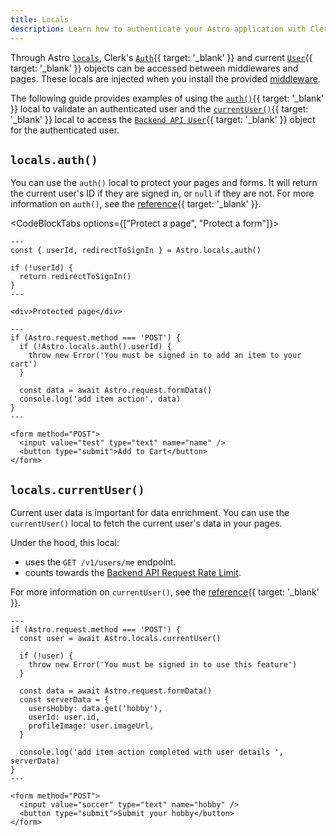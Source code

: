 ```yaml
---
title: Locals
description: Learn how to authenticate your Astro application with Clerk using locals.
---
```


Through Astro [`locals`](https://docs.astro.build/en/guides/middleware/#storing-data-in-contextlocals), Clerk's [`Auth`](/docs/references/backend/types/auth-object){{ target: '_blank' }} and current [`User`](/docs/references/javascript/user/user){{ target: '_blank' }} objects can be accessed between middlewares and pages. These locals are injected when you install the provided [middleware](/docs/sdk/astro/clerk-middleware).

The following guide provides examples of using the [`auth()`](/docs/sdk/nextjs/auth){{ target: '_blank' }} local to validate an authenticated user and the [`currentUser()`](/docs/sdk/nextjs/current-user){{ target: '_blank' }} local to access the [`Backend API User`](/docs/references/backend/types/backend-user){{ target: '_blank' }} object for the authenticated user.

## `locals.auth()`

You can use the `auth()` local to protect your pages and forms. It will return the current user's ID if they are signed in, or `null` if they are not. For more information on `auth()`, see the [reference](/docs/sdk/nextjs/auth){{ target: '_blank' }}.

<CodeBlockTabs options={["Protect a page", "Protect a form"]}>
  ```astro {{ filename: 'src/pages/protected.astro' }}
  ---
  const { userId, redirectToSignIn } = Astro.locals.auth()

  if (!userId) {
    return redirectToSignIn()
  }
  ---

  <div>Protected page</div>
  ```

  ```astro {{ filename: 'src/pages/form.astro' }}
  ---
  if (Astro.request.method === 'POST') {
    if (!Astro.locals.auth().userId) {
      throw new Error('You must be signed in to add an item to your cart')
    }

    const data = await Astro.request.formData()
    console.log('add item action', data)
  }
  ---

  <form method="POST">
    <input value="test" type="text" name="name" />
    <button type="submit">Add to Cart</button>
  </form>
  ```
</CodeBlockTabs>

## `locals.currentUser()`

Current user data is important for data enrichment. You can use the `currentUser()` local to fetch the current user's data in your pages.

Under the hood, this local:

- uses the `GET /v1/users/me` endpoint.
- counts towards the [Backend API Request Rate Limit](/docs/backend-requests/resources/rate-limits#rate-limits).

For more information on `currentUser()`, see the [reference](/docs/sdk/nextjs/current-user){{ target: '_blank' }}.

```astro {{ filename: 'src/pages/form.astro' }}
---
if (Astro.request.method === 'POST') {
  const user = await Astro.locals.currentUser()

  if (!user) {
    throw new Error('You must be signed in to use this feature')
  }

  const data = await Astro.request.formData()
  const serverData = {
    usersHobby: data.get('hobby'),
    userId: user.id,
    profileImage: user.imageUrl,
  }

  console.log('add item action completed with user details ', serverData)
}
---

<form method="POST">
  <input value="soccer" type="text" name="hobby" />
  <button type="submit">Submit your hobby</button>
</form>
```
